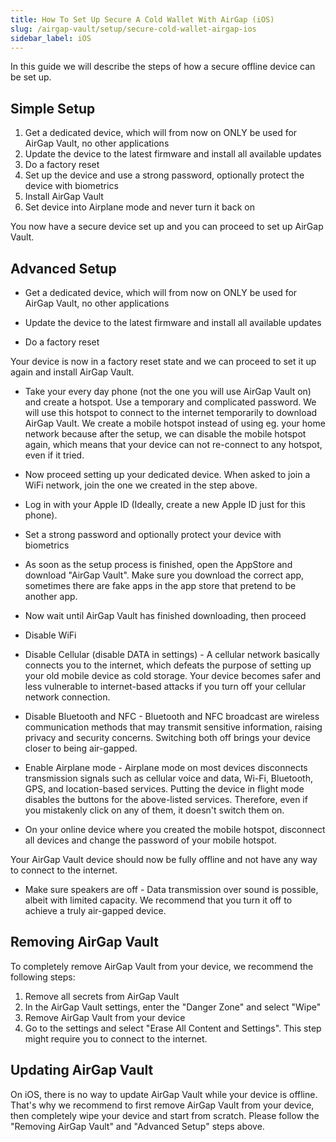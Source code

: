 ```yaml
---
title: How To Set Up Secure A Cold Wallet With AirGap (iOS)
slug: /airgap-vault/setup/secure-cold-wallet-airgap-ios
sidebar_label: iOS
---
```


In this guide we will describe the steps of how a secure offline device can be set up.

## Simple Setup

1. Get a dedicated device, which will from now on ONLY be used for AirGap Vault, no other applications
2. Update the device to the latest firmware and install all available updates
3. Do a factory reset
4. Set up the device and use a strong password, optionally protect the device with biometrics
5. Install AirGap Vault
6. Set device into Airplane mode and never turn it back on

You now have a secure device set up and you can proceed to set up AirGap Vault.

## Advanced Setup

- Get a dedicated device, which will from now on ONLY be used for AirGap Vault, no other applications

- Update the device to the latest firmware and install all available updates

- Do a factory reset

Your device is now in a factory reset state and we can proceed to set it up again and install AirGap Vault.

- Take your every day phone (not the one you will use AirGap Vault on) and create a hotspot. Use a temporary and complicated password. We will use this hotspot to connect to the internet temporarily to download AirGap Vault. We create a mobile hotspot instead of using eg. your home network because after the setup, we can disable the mobile hotspot again, which means that your device can not re-connect to any hotspot, even if it tried.

- Now proceed setting up your dedicated device. When asked to join a WiFi network, join the one we created in the step above.

- Log in with your Apple ID (Ideally, create a new Apple ID just for this phone).

- Set a strong password and optionally protect your device with biometrics

- As soon as the setup process is finished, open the AppStore and download "AirGap Vault". Make sure you download the correct app, sometimes there are fake apps in the app store that pretend to be another app.

- Now wait until AirGap Vault has finished downloading, then proceed

- Disable WiFi

- Disable Cellular (disable DATA in settings) - A cellular network basically connects you to the internet, which defeats the purpose of setting up your old mobile device as cold storage. Your device becomes safer and less vulnerable to internet-based attacks if you turn off your cellular network connection.

- Disable Bluetooth and NFC - Bluetooth and NFC broadcast are wireless communication methods that may transmit sensitive information, raising privacy and security concerns. Switching both off brings your device closer to being air-gapped.

- Enable Airplane mode - Airplane mode on most devices disconnects transmission signals such as cellular voice and data, Wi-Fi, Bluetooth, GPS, and location-based services. Putting the device in flight mode disables the buttons for the above-listed services. Therefore, even if you mistakenly click on any of them, it doesn't switch them on.

- On your online device where you created the mobile hotspot, disconnect all devices and change the password of your mobile hotspot.

Your AirGap Vault device should now be fully offline and not have any way to connect to the internet.

- Make sure speakers are off - Data transmission over sound is possible, albeit with limited capacity. We recommend that you turn it off to achieve a truly air-gapped device.

## Removing AirGap Vault

To completely remove AirGap Vault from your device, we recommend the following steps:

1. Remove all secrets from AirGap Vault
2. In the AirGap Vault settings, enter the "Danger Zone" and select "Wipe"
3. Remove AirGap Vault from your device
4. Go to the settings and select "Erase All Content and Settings". This step might require you to connect to the internet.

## Updating AirGap Vault

On iOS, there is no way to update AirGap Vault while your device is offline. That's why we recommend to first remove AirGap Vault from your device, then completely wipe your device and start from scratch. Please follow the "Removing AirGap Vault" and "Advanced Setup" steps above.
